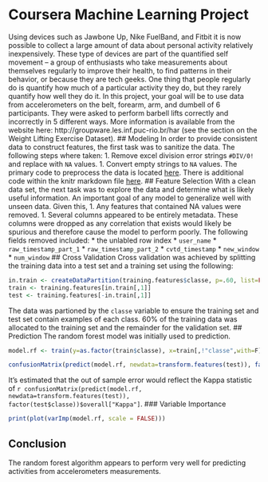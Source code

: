 # Coursera Machine Learning Project
Using devices such as Jawbone Up, Nike FuelBand, and Fitbit it is now possible to collect a large amount of data about personal activity relatively inexpensively. These type of devices are part of the quantified self movement – a group of enthusiasts who take measurements about themselves regularly to improve their health, to find patterns in their behavior, or because they are tech geeks. One thing that people regularly do is quantify how much of a particular activity they do, but they rarely quantify how well they do it. In this project, your goal will be to use data from accelerometers on the belt, forearm, arm, and dumbell of 6 participants. They were asked to perform barbell lifts correctly and incorrectly in 5 different ways. More information is available from the website here: http://groupware.les.inf.puc-rio.br/har (see the section on the Weight Lifting Exercise Dataset).
## Modeling
In order to provide consistent data to construct features, the first task was to sanitize the data. The following steps where taken:
1. Remove excel division error strings `#DIV/0!` and replace with `NA` values.
1. Convert empty strings to `NA` values.
The primary code to preprocess the data is located [here](http://github.com/bpoweski/practical-machine-learning/blob/master/project.R).
There is additional code within the knitr markdown file [here](http://github.com/bpoweski/practical-machine-learning/blob/master/project.Rmd).
## Feature Selection
With a clean data set, the next task was to explore the data and determine what is likely useful information. An important goal of any model to generalize well with unseen data. Given this,
1. Any features that contained NA values were removed.
1. Several columns appeared to be entirely metadata. These columns were dropped as any correlation that exists would likely be spurious and therefore cause the model to perform poorly.
The following fields removed included:
* the unlabled row index
* `user_name`
* `raw_timestamp_part_1`
* `raw_timestamp_part_2`
* `cvtd_timestamp`
* `new_window`
* `num_window`
## Cross Validation
Cross validation was achieved by splitting the training data into a test set and a training set using the following:
```r
in.train <- createDataPartition(training.features$classe, p=.60, list=FALSE)
train <- training.features[in.train[,1]]
test <- training.features[-in.train[,1]]
```
The data was partioned by the `classe` variable to ensure the training set and test set contain examples of each class. 60% of the training data was allocated to the training set and the remainder for the validation set.
## Prediction
The random forest model was initially used to prediction.
```r
model.rf <- train(y=as.factor(train$classe), x=train[,!"classe",with=F], tuneGrid=data.frame(mtry=3), trControl=trainControl(method="none"), method="parRF")
```
```r
confusionMatrix(predict(model.rf, newdata=transform.features(test)), factor(test$classe))
```
It's estimated that the out of sample error would reflect the Kappa statistic of `r confusionMatrix(predict(model.rf, newdata=transform.features(test)), factor(test$classe))$overall["Kappa"]`.
### Variable Importance
```r
print(plot(varImp(model.rf, scale = FALSE)))
```
## Conclusion
The random forest algorithm appears to perform very well for predicting activities from accelerometers measurements.
